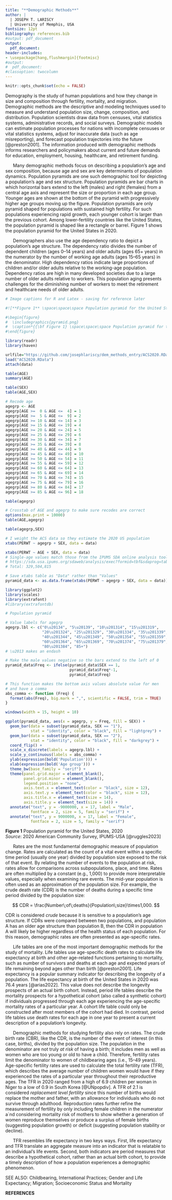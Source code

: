 ```yaml
---
title: "**Demographic Methods**"
author: |
  | JOSEPH T. LARISCY 
  | University of Memphis, USA
fontsize: 12pt
bibliography: references.bib
#output: pdf_document
output: 
  pdf_document: 
header-includes:
- \usepackage[hang,flushmargin]{footmisc}
#output:
#  pdf_document:
#classoption: twocolumn
---
```


<!-- \let\thefootnote\relax\footnotetext removes the subscript marker from the
footnote. Adding the Latex package footmisc and the options in the YAML removes
an indent from the beginning of the footnote. -->
\let\thefootnote\relax\footnotetext{{\it Citation}: Lariscy, Joseph T. Invited for consideration. ``Demographic Methods.'' In {\it The Wiley-Blackwell Encyclopedia of Health, Illness, Behavior, and Society}, Second Edition. Edited by William C. Cockerham, Robert Dingwall, and Stella Quah. John Wiley and Sons, Ltd.}

```r
knitr::opts_chunk$set(echo = FALSE)
```

Demography is the study of human populations and how they change in size and composition through fertility, mortality, and migration. Demographic methods are the descriptive and modeling techniques used to measure and understand population size, change, composition, and distribution. Population scientists draw data from censuses, vital statistics systems, administrative records, and social surveys. Demographic models can estimate population processes for nations with incomplete censuses or vital statistics systems, adjust for inaccurate data (such as age misreporting), and forecast population trajectories into the future [@preston2001]. The information produced with demographic methods informs researchers and policymakers about current and future demands for education, employment, housing, healthcare, and retirement funding.

&nbsp;&nbsp;&nbsp;&nbsp;&nbsp; Many demographic methods focus on describing a population's age and sex composition, because age and sex are key determinants of population dynamics. Population pyramids are one such demographic tool for depicting a population's age and sex structure. Population pyramids are bar charts in which horizontal bars extend to the left (males) and right (females) from a central age axis and represent the size or proportion in each age group. Younger ages are shown at the bottom of the pyramid with progressively higher age groups moving up the figure. Population pyramids are only pyramid shaped for populations with sustained high fertility. For such populations experiencing rapid growth, each younger cohort is larger than the previous cohort. Among lower-fertility countries like the United States, the population pyramid is shaped like a rectangle or barrel. Figure 1 shows the population pyramid for the United States in 2020.  
  
&nbsp;&nbsp;&nbsp;&nbsp;&nbsp; Demographers also use the age dependency ratio to depict a population's age structure. The dependency ratio divides the number of dependent children (ages 0--14 years) and older adults (ages 65+ years) in the numerator by the number of working age adults (ages 15--65 years) in the denominator. High dependency ratios indicate large proportions of children and/or older adults relative to the working-age population. Dependency ratios are high in many developed societies due to a large number of older adults relative to workers. This population aging presents challenges for the diminishing number of workers to meet the retirement and healthcare needs of older adults.  
  
```r

# Image captions for R and Latex - saving for reference later

#![**Figure 1** \space\space\space Population pyramid for the United States, 2020  *Source*: 2020 American Community Survey, IPUMS-USA [@ruggles2023]](pyramid.png)

#\begin{figure}
#  \includegraphics{pyramid.png}
#  \caption*{{\bf Figure 1} \space\space\space Population pyramid for the United States, 2020 \newline {\it Source}: 2020 American Community Survey, IPUMS-USA \protect\cite{ruggles2023}}
#\end{figure}
```

```r

library(readr)
library(haven)

urlfile="https://github.com/josephlariscy/dem_methods_entry/ACS2020.RData"
load("ACS2020.RData")
attach(data)

table(AGE)
summary(AGE)

table(SEX)
table(AGE,SEX)

# Recode age
agegrp <- AGE
agegrp[AGE >=  0 & AGE <=  4] = 1
agegrp[AGE >=  5 & AGE <=  9] = 2
agegrp[AGE >= 10 & AGE <= 14] = 3
agegrp[AGE >= 15 & AGE <= 19] = 4
agegrp[AGE >= 20 & AGE <= 24] = 5
agegrp[AGE >= 25 & AGE <= 29] = 6
agegrp[AGE >= 30 & AGE <= 34] = 7
agegrp[AGE >= 35 & AGE <= 39] = 8
agegrp[AGE >= 40 & AGE <= 44] = 9
agegrp[AGE >= 45 & AGE <= 49] = 10
agegrp[AGE >= 50 & AGE <= 54] = 11
agegrp[AGE >= 55 & AGE <= 59] = 12
agegrp[AGE >= 60 & AGE <= 64] = 13
agegrp[AGE >= 65 & AGE <= 69] = 14
agegrp[AGE >= 70 & AGE <= 74] = 15
agegrp[AGE >= 75 & AGE <= 79] = 16
agegrp[AGE >= 80 & AGE <= 84] = 17
agegrp[AGE >= 85 & AGE <= 96] = 18

table(agegrp)

# Crosstab of AGE and agegrp to make sure recodes are correct
options(max.print = 10000)
table(AGE,agegrp)

table(agegrp,SEX)

# I weight the ACS data so they estimate the 2020 US population
xtabs(PERWT ~ agegrp + SEX, data = data)

xtabs(PERWT ~ AGE + SEX, data = data) 
# Single-age values match those from the IPUMS SDA online analysis tool:
# https://sda.usa.ipums.org/sdaweb/analysis/exec?formid=tbf&sdaprog=tables&dataset=all_acs_samples&sec508=false&row=age&column=sex&filters=year%282020%29&weightlist=perwt&columnpct=on&cflevel=95&weightedn=on&color=on&ch_type=stackedbar&ch_color=yes&ch_width=600&ch_height=400&ch_orientation=vertical&ch_effects=use2D&decpcts=1&decse=1&decwn=1&decstats=2&csvformat=no&csvfilename=tables.csv
# Total: 329,504,815

# Save xtabs table as "Data" rather than "Values"
pyramid_data <- as.data.frame(xtabs(PERWT ~ agegrp + SEX, data = data))

library(ggplot2)
library(scales)
library(extrafont)
#library(extrafontdb)
```

```r

# Population pyramid

# Value labels for agegrp
agegrp.lbl <- c("0\u20134", "5\u20139", "10\u201314", "15\u201319",
                "20\u201324", "25\u201329", "30\u201334", "35\u201339",
                "40\u201344", "45\u201349", "50\u201354", "55\u201359",
                "60\u201364", "65\u201369", "70\u201374", "75\u201379",
                "80\u201384", "85+")
# \u2013 makes an endash

# Make the male values negative so the bars extend to the left of 0
pyramid_data$Freq <- ifelse(pyramid_data$SEX == 1,
                            pyramid_data$Freq*-1, 
                            pyramid_data$Freq)

# This function makes the bottom axis values absolute value for men
# and have a comma
abs_comma <- function (Freq) {
  format(abs(Freq), big.mark = ",", scientific = FALSE, trim = TRUE)
}

windows(width = 15, height = 10)

ggplot(pyramid_data, aes(x = agegrp, y = Freq, fill = SEX)) +
  geom_bar(data = subset(pyramid_data, SEX == "1"),
           stat = "identity", color = "black", fill = "lightgrey") +
  geom_bar(data = subset(pyramid_data, SEX == "2"),
           stat = "identity", color = "black", fill = "darkgrey") +
  coord_flip() +
  scale_x_discrete(labels = agegrp.lbl) +
  scale_y_continuous(labels = abs_comma) +
  ylab(expression(bold('Population'))) +
  xlab(expression(bold('Age group'))) +
  theme_bw(base_family = "serif") +
  theme(panel.grid.major = element_blank(),
        panel.grid.minor = element_blank(),
        legend.position = "none",
        axis.text.x = element_text(color = "black", size = 12),
        axis.text.y = element_text(color = "black", size = 12),
        axis.title.x = element_text(size = 14),
        axis.title.y = element_text(size = 14)) +
  annotate("text", y = -9000000, x = 17, label = "Male",
           fontface = 2, size = 5, family = "serif") +
  annotate("text", y = 9000000, x = 17, label = "Female",
           fontface = 2, size = 5, family = "serif")
```
**Figure 1** \space\space Population pyramid for the United States, 2020  
*Source*: 2020 American Community Survey, IPUMS-USA [@ruggles2023]  
  
&nbsp;&nbsp;&nbsp;&nbsp;&nbsp; Rates are the most fundamental demographic measure of population change. Rates are calculated as the count of a vital event within a specific time period (usually one year) divided by population size exposed to the risk of that event. By relating the number of events to the population at risk, rates allow for comparisons across subpopulations, place, and time. Rates are often multiplied by a constant (e.g., 1,000) to provide more interpretable values, especially when examining rare events. The mid-year population is often used as an approximation of the population size. For example, the crude death rate (CDR) is the number of deaths during a specific time period divided by the population size:

$$
CDR = \frac{Number\;of\;deaths}{Population\;size}\times1,000.  
$$

CDR is considered *crude* because it is sensitive to a population's age structure. If CDRs were compared between two populations, and population A has an older age structure than population B, then the CDR in population A will likely be higher regardless of the health status of each population. For this reason, demographic rates are often presented as age-specific rates.  
  
&nbsp;&nbsp;&nbsp;&nbsp;&nbsp; Life tables are one of the most important demographic methods for the study of mortality. Life tables use age-specific death rates to calculate life expectancy at birth and other age-related functions pertaining to mortality, such as number of survivors and deaths at each age and expected years of life remaining beyond ages other than birth [@preston2001]. Life expectancy is a popular summary indicator for describing the longevity of a population. The life expectancy at birth of the United States in 2020 was 76.4 years [@arias2022]. This value does not describe the longevity prospects of an actual birth cohort. Instead, period life tables describe the mortality prospects for a hypothetical cohort (also called a synthetic cohort) if individuals progressed through each age experiencing the age-specific mortality rates of a particular year. A cohort life table could only be constructed after most members of the cohort had died. In contrast, period life tables use death rates for each age in one year to present a current description of a population's longevity.  
  
&nbsp;&nbsp;&nbsp;&nbsp;&nbsp; Demographic methods for studying fertility also rely on rates. The crude birth rate (CBR), like the CDR, is the number of the event of interest (in this case, births), divided by the population size. The population in the denominator are not truly *at risk* of having a birth; it includes men as well as women who are too young or old to have a child. Therefore, fertility rates limit the denominator to women of childbearing ages (i.e., 15--49 years). Age-specific fertility rates are used to calculate the total fertility rate (TFR), which describes the average number of children women would have if they experienced the rates of a particular year throughout their reproductive ages. The TFR in 2020 ranged from a high of 6.9 children per woman in Niger to a low of 0.9 in South Korea [@UNpopdiv]. A TFR of 2.1 is considered *replacement level fertility* since this number of births would replace the mother and father, with an allowance for individuals who do not survive through adulthood. Reproduction rates further refine the measurement of fertility by only including female children in the numerator a`nd considering mortality risk of mothers to show whether a generation of women reproduce themselves or produce a surplus of female births (suggesting population growth) or deficit (suggesting population stability or decline).  
  
&nbsp;&nbsp;&nbsp;&nbsp;&nbsp; TFR resembles life expectancy in two keys ways. First, life expectancy and TFR translate an aggregate measure into an indicator that is relatable to an individual's life events. Second, both indicators are period measures that describe a hypothetical cohort, rather than an actual birth cohort, to provide a timely description of how a population experiences a demographic phenomenon.  
  
SEE ALSO: Childbearing, International Practices; Gender and Life Expectancy; Migration; Socioeconomic Status and Mortality  
  
**REFERENCES**  
  
  